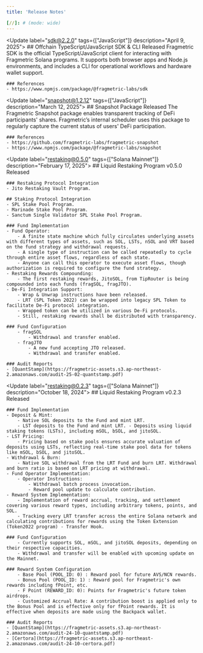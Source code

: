 ```yaml
---
title: 'Release Notes'

[//]: # (mode: wide)
---
```


<Update label="sdk@2.2.0" tags={["JavaScript"]} description="April 9, 2025">
    ## Offchain TypeScript/JavaScript SDK & CLI Released
    Fragmetric SDK is the official TypeScript/JavaScript client for interacting with Fragmetric Solana programs.
    It supports both browser apps and Node.js environments, and includes a CLI for operational workflows and hardware wallet support.

    ### References
    - https://www.npmjs.com/package/@fragmetric-labs/sdk
</Update>

<Update label="snapshot@1.2.12" tags={["JavaScript"]} description="March 12, 2025">
    ## Snapshot Package Released
    The Fragmetric Snapshot package enables transparent tracking of DeFi participants' shares.
    Fragmetric’s internal scheduler uses this package to regularly capture the current status of users' DeFi participation.

    ### References
    - https://github.com/fragmetric-labs/fragmetric-snapshot
    - https://www.npmjs.com/package/@fragmetric-labs/snapshot
</Update>

<Update label="restaking@0.5.0" tags={["Solana Mainnet"]} description="February 17, 2025">
    ## Liquid Restaking Program v0.5.0 Released

    ### Restaking Protocol Integration
    - Jito Restaking Vault Program.

    ## Staking Protocol Integration
    - SPL Stake Pool Program.
    - Marinade Stake Pool Program.
    - Sanctum Single Validator SPL Stake Pool Program.

    ### Fund Implementation
    - Fund Operator:
        - A finite state machine which fully circulates underlying assets with different types of assets, such as SOL, LSTs, nSOL and VRT based on the fund strategy and withdrawal requests.
        - A single type of instruction can be called repeatedly to cycle through entire asset flows, regardless of each state.
        - Anyone can call this operator to execute asset flows, though authorization is required to configure the fund strategy.
    - Restaking Rewards Compounding:
        - The first restaking rewards, JitoSOL, from TipRouter is being compounded into each funds (fragSOL, fragJTO).
    - De-Fi Integration Support:
        - Wrap & Unwrap instructions have been released.
        - LRT (SPL Token 2022) can be wrapped into legacy SPL Token to facilitate De-Fi protocol integration.
        - Wrapped token can be utilized in various De-Fi protocols.
        - Still, restaking rewards shall be distributed with transparency.

    ### Fund Configuration
        - fragSOL
            - Withdrawal and transfer enabled.
        - fragJTO
            - A new fund accepting JTO released.
            - Withdrawal and transfer enabled.

    ### Audit Reports
    - [QuantStamp](https://fragmetric-assets.s3.ap-northeast-2.amazonaws.com/audit-25-02-quantstamp.pdf)
</Update>

<Update label="restaking@0.2.3" tags={["Solana Mainnet"]} description="October 18, 2024">
    ## Liquid Restaking Program v0.2.3 Released

    ### Fund Implementation
    - Deposit & Mint:
        - Native SOL deposits to the Fund and mint LRT.
        - LST deposits to the Fund and mint LRT. - Deposits using liquid staking tokens (LSTs), including mSOL, bSOL, and jitoSOL.
    - LST Pricing:
        - Pricing based on stake pools ensures accurate valuation of deposits using LSTs, reflecting real-time stake pool data for tokens like mSOL, bSOL, and jitoSOL.
    - Withdrawal & Burn:
        - Native SOL withdrawal from the LRT Fund and burn LRT. Withdrawal and burn ratio is based on LRT pricing at withdrawal.
    - Fund Operator Implementation:
        - Operator Instructions:
            - Withdrawal batch process invocation.
            - Reward pool update to calculate contribution.
    - Reward System Implementation:
        - Implementation of reward accrual, tracking, and settlement covering various reward types, including arbitrary tokens, points, and SOL.
        - Tracking every LRT transfer across the entire Solana network and calculating contributions for rewards using the Token Extension (Token2022 program) - Transfer Hook.

    ### Fund Configuration
        - Currently supports SOL, mSOL, and jitoSOL deposits, depending on their respective capacities.
        - Withdrawal and transfer will be enabled with upcoming update on the Mainnet.

    ### Reward System Configuration
        - Base Pool (POOL_ID: 0) : Reward pool for future AVS/NCN rewards.
        - Bonus Pool (POOL_ID: 1) : Reward pool for Fragmetric's own rewards including fPoint, etc.
        - F Point (REWARD_ID: 0): Points for Fragmetric's future token airdrops.
        - Customized Accrual Rate: A contribution boost is applied only to the Bonus Pool and is effective only for fPoint rewards. It is effective when deposits are made using the Backpack wallet.

    ### Audit Reports
    - [QuantStamp](https://fragmetric-assets.s3.ap-northeast-2.amazonaws.com/audit-24-10-quantstamp.pdf)
    - [Certora](https://fragmetric-assets.s3.ap-northeast-2.amazonaws.com/audit-24-10-certora.pdf)
</Update>
